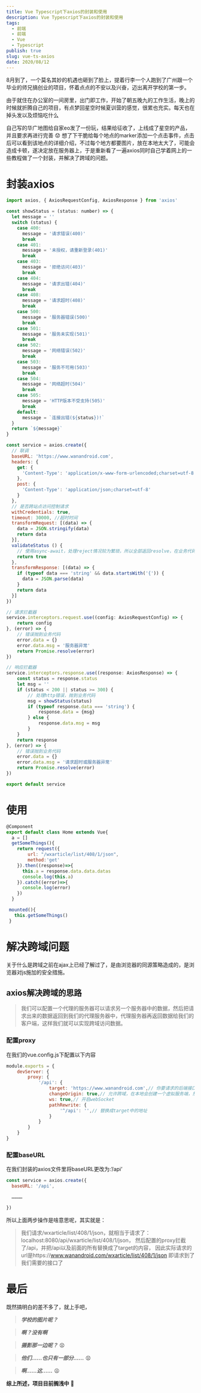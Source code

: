 ```yaml
---
title: Vue Typescript下axios的封装和使用
description: Vue Typescript下axios的封装和使用
tags:
  - 前端
  - 前端
  - Vue
  - Typescript
publish: true
slug: vue-ts-axios
date: 2020/08/12
---
```


8月到了，一个莫名其妙的机遇也砸到了脸上，提着行李一个人跑到了广州跟一个毕业的师兄搞创业的项目，怀着点点的不安以及兴奋，迈出离开学校的第一步。

由于就住在办公室的一间房里，出门即工作，开始了朝五晚九的工作生活，晚上的时候就折腾自己的项目，有点梦回星空时候夏训营的感觉，很累也充实。每天也在掉头发以及烦恼吃什么

自己写的华广地图给自家eo发了一份玩，结果给征收了，上线成了星空的产品，并且要求再进行完善 😟
想了下干脆给每个地点的marker添加一个点击事件，点击后可以看到该地点的详细介绍，不过每个地方都要图片，放在本地太大了，可能会造成卡顿，遂决定放在服务器上，于是重新看了一遍axios同时自己学着网上的一些教程做了一个封装，并解决了跨域的问题。


# 封装axios

```js
import axios, { AxiosRequestConfig, AxiosResponse } from 'axios'

const showStatus = (status: number) => {
  let message = ''
  switch (status) {
    case 400:
      message = '请求错误(400)'
      break
    case 401:
      message = '未授权，请重新登录(401)'
      break
    case 403:
      message = '拒绝访问(403)'
      break
    case 404:
      message = '请求出错(404)'
      break
    case 408:
      message = '请求超时(408)'
      break
    case 500:
      message = '服务器错误(500)'
      break
    case 501:
      message = '服务未实现(501)'
      break
    case 502:
      message = '网络错误(502)'
      break
    case 503:
      message = '服务不可用(503)'
      break
    case 504:
      message = '网络超时(504)'
      break
    case 505:
      message = 'HTTP版本不受支持(505)'
      break
    default:
      message = `连接出错(${status})!`
  }
  return `${message}`
}

const service = axios.create({
  // 联调
  baseURL: 'https://www.wanandroid.com',
  headers: {
    get: {
      'Content-Type': 'application/x-www-form-urlencoded;charset=utf-8'
    },
    post: {
      'Content-Type': 'application/json;charset=utf-8'
    }
  },
  // 是否跨站点访问控制请求
  withCredentials: true,
  timeout: 30000, //超时时间
  transformRequest: [(data) => {
    data = JSON.stringify(data)
    return data
  }],
  validateStatus () {
    // 使用async-await，处理reject情况较为繁琐，所以全部返回resolve，在业务代码中处理异常
    return true
  },
  transformResponse: [(data) => {
    if (typeof data === 'string' && data.startsWith('{')) {
      data = JSON.parse(data)
    }
    return data
  }]
})

// 请求拦截器
service.interceptors.request.use((config: AxiosRequestConfig) => {
    return config
}, (error) => {
    // 错误抛到业务代码
    error.data = {}
    error.data.msg = '服务器异常'
    return Promise.resolve(error)
})

// 响应拦截器
service.interceptors.response.use((response: AxiosResponse) => {
    const status = response.status
    let msg = ''
    if (status < 200 || status >= 300) {
        // 处理http错误，抛到业务代码
        msg = showStatus(status)
        if (typeof response.data === 'string') {
            response.data = {msg}
        } else {
            response.data.msg = msg
        }
    }
    return response
}, (error) => {
    // 错误抛到业务代码
    error.data = {}
    error.data.msg = '请求超时或服务器异常'
    return Promise.resolve(error)
})

export default service
```

# 使用

```js
@Component
export default class Home extends Vue{
  a = []
  getSomeThings(){
    return request({
        url: "/wxarticle/list/408/1/json",
        method:'get'
    }).then((response)=>{
      this.a = response.data.data.datas
      console.log(this.a)
    }).catch((error)=>{
      console.log(error)
    })
  }

 mounted(){
   this.getSomeThings()
 }
```

# 解决跨域问题

关于什么是跨域之前在ajax上已经了解过了，是由浏览器的同源策略造成的，是浏览器对js施加的安全措施。

## axios解决跨域的思路

> 我们可以配置一个代理的服务器可以请求另一个服务器中的数据，然后把请求出来的数据返回到我们的代理服务器中，代理服务器再返回数据给我们的客户端，这样我们就可以实现跨域访问数据。

### 配置proxy

在我们的vue.config.js下配置以下内容

```js
module.exports = {
    devServer: {
        proxy: {
            '/api': {
                target: 'https://www.wanandroid.com',// 你要请求的后端接口ip+port
                changeOrigin: true,// 允许跨域，在本地会创建一个虚拟服务端，然后发送请求的数据，并同时接收请求的数据，这样服务端和服务端进行数据的交互就不会有跨域问题
                ws: true,// 开启webSocket
                pathRewrite: {
                    '^/api': '',// 替换成target中的地址
                }
            }
        }
    }
}
```

### 配置baseURL

在我们封装的axios文件里将baseURL更改为:’/api’

```js
const service = axios.create({
  baseURL: '/api',

  …………

})
```

所以上面两步操作是啥意思呢，其实就是：

> 我们请求/wxarticle/list/408/1/json，就相当于请求了：localhost:8080/api/wxarticle/list/408/1/json，
> 然后配置的proxy拦截了/api，并把/api以及前面的所有替换成了target的内容，
> 因此实际请求的url是https://www.wanandroid.com/wxarticle/list/408/1/json
> 即请求到了我们需要的接口了

# 最后

既然搞明白的差不多了，就上手吧，

> ***学校的图片呢？***

> ***啊？没有啊***

> ***摄影那一边呢？*** 😧

> ***他们……也只有一部分……*** 😧

> ***啊……这……*** 😩

**综上所述，项目目前搁浅中** 💢
